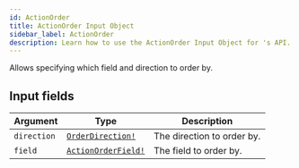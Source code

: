 ```yaml
---
id: ActionOrder
title: ActionOrder Input Object
sidebar_label: ActionOrder
description: Learn how to use the ActionOrder Input Object for 's API.
---
```


Allows specifying which field and direction to order by.

## Input fields

| Argument    | Type                                                        | Description                |
| ----------- | ----------------------------------------------------------- | -------------------------- |
| `direction` | [`OrderDirection!`](api/schema/enum/OrderDirection.mdx)     | The direction to order by. |
| `field`     | [`ActionOrderField!`](api/schema/enum/ActionOrderField.mdx) | The field to order by.     |
